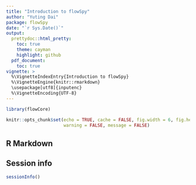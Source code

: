 ```yaml
---
title: "Introduction to flowSpy"
author: "Yuting Dai"
package: flowSpy
date: "`r Sys.Date()`"
output:
  prettydoc::html_pretty:
    toc: true
    theme: cayman
    highlight: github
  pdf_document:
    toc: true
vignette: >
  %\VignetteIndexEntry{Introduction to flowSpy}
  %\VignetteEngine{knitr::rmarkdown}
  \usepackage[utf8]{inputenc}
  %\VignetteEncoding{UTF-8}
---
```


```r

library(flowCore)

knitr::opts_chunk$set(echo = TRUE, cache = FALSE, fig.width = 6, fig.height = 4,
                      warning = FALSE, message = FALSE)
```

## R Markdown



## Session info 

``` r
sessionInfo()
```







